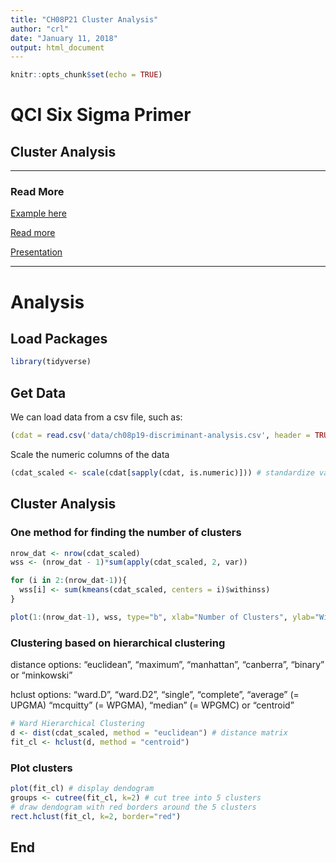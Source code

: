 ```yaml
---
title: "CH08P21 Cluster Analysis"
author: "crl"
date: "January 11, 2018"
output: html_document
---
```


```r
knitr::opts_chunk$set(echo = TRUE)
```

# QCI Six Sigma Primer
## Cluster Analysis

<hr> </hr>

### Read More

[Example here](https://www.statmethods.net/advstats/cluster.html)

[Read more](https://rstudio-pubs-static.s3.amazonaws.com/33876_1d7794d9a86647ca90c4f182df93f0e8.html)

[Presentation](https://drive.google.com/open?id=1xf-QAsBf-Z6s8w93aQBQSCWcbHHs62fX)

<hr> </hr>

# Analysis

## Load Packages
```r
library(tidyverse)
```

## Get Data
We can load data from a csv file, such as:
```r
(cdat = read.csv('data/ch08p19-discriminant-analysis.csv', header = TRUE, stringsAsFactors = FALSE))
```

Scale the numeric columns of the data
```r
(cdat_scaled <- scale(cdat[sapply(cdat, is.numeric)])) # standardize variables
```



## Cluster Analysis

### One method for finding the number of clusters

```r
nrow_dat <- nrow(cdat_scaled)
wss <- (nrow_dat - 1)*sum(apply(cdat_scaled, 2, var))

for (i in 2:(nrow_dat-1)){
  wss[i] <- sum(kmeans(cdat_scaled, centers = i)$withinss)
}

plot(1:(nrow_dat-1), wss, type="b", xlab="Number of Clusters", ylab="Within groups sum of squares")
```


### Clustering based on hierarchical clustering

distance options:
    "euclidean", "maximum", "manhattan", "canberra", "binary" or "minkowski"

hclust options:
    "ward.D", "ward.D2", "single", "complete", "average" (= UPGMA) 
    "mcquitty" (= WPGMA), "median" (= WPGMC) or "centroid"

```r
# Ward Hierarchical Clustering
d <- dist(cdat_scaled, method = "euclidean") # distance matrix
fit_cl <- hclust(d, method = "centroid") 
```

### Plot clusters

```r
plot(fit_cl) # display dendogram
groups <- cutree(fit_cl, k=2) # cut tree into 5 clusters
# draw dendogram with red borders around the 5 clusters 
rect.hclust(fit_cl, k=2, border="red")
```


## End
